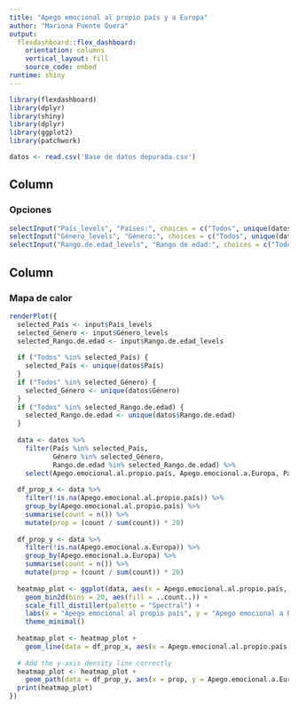 ```yaml
---
title: "Apego emocional al propio país y a Europa"
author: "Mariona Puente Quera"
output: 
  flexdashboard::flex_dashboard:
    orientation: columns
    vertical_layout: fill
    source_code: embed
runtime: shiny
---
```


```r
library(flexdashboard)
library(dplyr)
library(shiny)
library(dplyr)
library(ggplot2)
library(patchwork)
```

```r
datos <- read.csv('Base de datos depurada.csv')
```

## Column {data-width="300"}

### Opciones

```r
selectInput("País_levels", "Países:", choices = c("Todos", unique(datos$País)), multiple = TRUE)
selectInput("Género_levels", "Género:", choices = c("Todos", unique(datos$Género)), multiple = TRUE)
selectInput("Rango.de.edad_levels", "Rango de edad:", choices = c("Todos", unique(datos$Rango.de.edad)), multiple = TRUE)
```

## Column {data-width="700"}

### Mapa de calor

```r
renderPlot({
  selected_País <- input$País_levels
  selected_Género <- input$Género_levels
  selected_Rango.de.edad <- input$Rango.de.edad_levels
  
  if ("Todos" %in% selected_País) {
    selected_País <- unique(datos$País)
  }
  if ("Todos" %in% selected_Género) {
    selected_Género <- unique(datos$Género)
  }
  if ("Todos" %in% selected_Rango.de.edad) {
    selected_Rango.de.edad <- unique(datos$Rango.de.edad)
  }
  
  data <- datos %>%
    filter(País %in% selected_País,
           Género %in% selected_Género,
           Rango.de.edad %in% selected_Rango.de.edad) %>%
    select(Apego.emocional.al.propio.país, Apego.emocional.a.Europa, País, Género, Rango.de.edad)
  
  df_prop_x <- data %>%
    filter(!is.na(Apego.emocional.al.propio.país)) %>%
    group_by(Apego.emocional.al.propio.país) %>%
    summarise(count = n()) %>%
    mutate(prop = (count / sum(count)) * 20)
  
  df_prop_y <- data %>%
    filter(!is.na(Apego.emocional.a.Europa)) %>%
    group_by(Apego.emocional.a.Europa) %>%
    summarise(count = n()) %>%
    mutate(prop = (count / sum(count)) * 20)
  
  heatmap_plot <- ggplot(data, aes(x = Apego.emocional.al.propio.país, y = Apego.emocional.a.Europa)) +
    geom_bin2d(bins = 20, aes(fill = ..count..)) +
    scale_fill_distiller(palette = "Spectral") +
    labs(x = "Apego emocional al propio país", y = "Apego emocional a Europa", title = "Mapa de calor") +
    theme_minimal()
  
  heatmap_plot <- heatmap_plot +
    geom_line(data = df_prop_x, aes(x = Apego.emocional.al.propio.país, y = prop), color = "black", size = 1)
  
  # Add the y-axis density line correctly
  heatmap_plot <- heatmap_plot +
    geom_path(data = df_prop_y, aes(x = prop, y = Apego.emocional.a.Europa), color = "black", size = 1)
  print(heatmap_plot)
})
```
